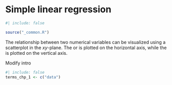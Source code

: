 # Simple linear regression {#sec-simple-linear-regression}

```r
#| include: false

source("_common.R")
```

::: {.chapterintro data-latex=""}
The relationship between two numerical variables can be visualized using a scatterplot in the $xy$-plane. The \index{predictor} or \index{explanatory variable} is plotted on the horizontal axis, while the \index{response variable} is plotted on the vertical axis.
:::

Modify intro

```r
#| include: false
terms_chp_1 <- c("data")
```
<!--
\footnote{Sometimes, the predictor variable is referred to as the independent variable, and the response variable referred to as the dependent variable.}
-->